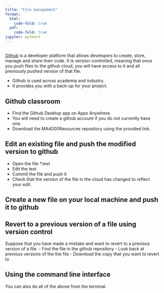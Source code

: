 ```yaml
---
title: "File management"
format:
  html:
    code-fold: true
  pdf:
    code-fold: true    
jupyter: python3
---
```




## 

[Github](https://github.com) is a developer platform that allows developers to create, store, manage and share their code. It is version-controlled, meaning that once you *push* files to the github cloud, you will have access to it and all previously *pushed* version of that file. 

* Github is used across academia and industry.
* It provides you with a back-up for your project.

## Github classroom 

* Find the Github Desktop app on Apps Anywhere.
* You will need to create a github account if you do not currently have one.
* Download the MA4000Resources repository using the provided link.


## Edit an existing file  and push the modified version to github

* Open the file *.text
* Edit the text
* Commit the file and push it
* Check that the version of the file in the cloud has changed to reflect your edit.

## Create a new file on your local machine and push it to github

## Revert to a previous version of a file using version control

Suppose that you have made a mistake and want to revert to a previous version of a file. 
- Find the file in the github repository
- Look back at previous versions of the the file
- Download the copy that you want to revert to



## Using the command line interface

You can also do all of the above from the terminal.




